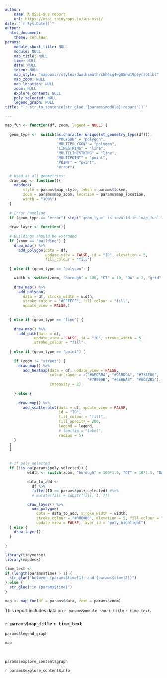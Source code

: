 ```yaml
---
author:
    name: A MSSI-Sus report
    url: https://mssi.shinyapps.io/sus-mssi/
date: "`r Sys.Date()`"
output:
  html_document:
    theme: cerulean
params: 
    module_short_title: NULL
    module: NULL
    map_title: NULL
    time: NULL
    data: NULL
    token: NULL
    map_style: "mapbox://styles/dwachsmuth/ckh6cg4wg05nw19p5yrs9tib7"
    map_zoom: NULL
    map_location: NULL
    zoom: NULL
    explore_content: NULL
    poly_selected: NULL
    legend_graph: NULL
title: "`r str_to_sentence(str_glue('{params$module} report'))`"

---
```


```r

map_fun <- function(df, zoom, legend = NULL) {
  
  geom_type <-  switch(as.character(unique(st_geometry_type(df))),
                       "POLYGON" = "polygon",
                       "MULTIPOLYGON" = "polygon",
                       "LINESTRING" = "line",
                       "MULTILINESTRING" = "line",
                       "MULTIPOINT" = "point",
                       "POINT" = "point",
                       "error")
  
  # Used at all geometries:
  draw_map <- function(){
    mapdeck(
        style = params$map_style, token = params$token,
        zoom = params$map_zoom, location = params$map_location,
        width = "100%")
  }
  
  # Error handling
  if (geom_type == "error") stop("`geom_type` is invalid in `map_fun`.")
  
  draw_layer <- function(){
  
  # Buildings should be extruded
  if (zoom == "building") {
    draw_map() %>% 
      add_polygon(data = df,
                  update_view = FALSE, id = "ID", elevation = 5, 
                  fill_colour = "fill")
    
  } else if (geom_type == "polygon") {

    width <- switch(zoom, "borough" = 100, "CT" = 10, "DA" = 2, "grid" = 0, 2)
    
    draw_map() %>% 
      add_polygon(
        data = df, stroke_width = width,
        stroke_colour = "#FFFFFF", fill_colour = "fill",
        update_view = FALSE,)
    
    
  } else if (geom_type == "line") {
    
    draw_map() %>%
      add_path(data = df,
             update_view = FALSE, id = "ID", stroke_width = 5,
             stroke_colour = "fill")
    
  } else if (geom_type == "point") {
    
    if (zoom != "street") {
      draw_map() %>%
        add_heatmap(data = df, update_view = FALSE,
                    colour_range = c("#AECBB4", "#91BD9A", "#73AE80",
                                     "#70999B", "#6E8EA8", "#6C83B5"),
                    intensity = 2)
      
    } else {
      
      draw_map() %>%
        add_scatterplot(data = df, update_view = FALSE,
                        id = "ID",
                        fill_colour = "fill",
                        fill_opacity = 200,
                        legend = legend,
                        # tooltip = "label",
                        radius = 5)
    }
  }
  }
  
    
  # if poly_selected
  if (!is.na(params$poly_selected)) {
          width <- switch(zoom, "borough" = 100*1.5, "CT" = 10*1.5, "DA" = 2*1.5, "grid" = 0*1.5, 2*1.5)

          data_to_add <-
            df %>%
            filter(ID == params$poly_selected) #%>%
            # mutate(fill = substr(fill, 1, 7))

          draw_layer() %>% 
            add_polygon(
              data = data_to_add, stroke_width = width,
              stroke_colour = "#000000", elevation = 5, fill_colour = "fill",
              update_view = FALSE, layer_id = "poly_highlight")
  } else {
    draw_layer()
  }
  
}

```

```r

library(tidyverse)
library(mapdeck)

time_text <- 
if (length(params$time) > 1) {
  str_glue("between {params$time[1]} and {params$time[2]}")
} else {
  str_glue("in {params$time}")
}

map <- map_fun(df = params$data, zoom = params$zoom)

```


<p>This report includes data on `r params$module_short_title` `r time_text`.</p>

### `r params$map_title` `r time_text`
```r

params$legend_graph

```
<p>
```r

map

```
</p>

<p>
<br>
```r

params$explore_content$graph

```
`r params$explore_content$info`
</p>